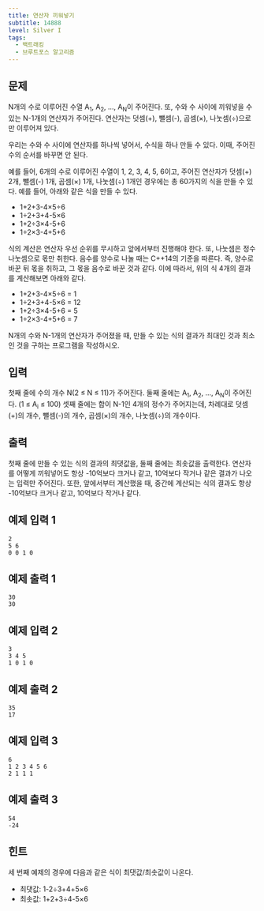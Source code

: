 ```yaml
---
title: 연산자 끼워넣기
subtitle: 14888
level: Silver I
tags:
  - 백트래킹
  - 브루트포스 알고리즘
---
```


## 문제

N개의 수로 이루어진 수열 A<sub>1</sub>, A<sub>2</sub>, ..., A<sub>N</sub>이 주어진다. 또, 수와 수 사이에 끼워넣을 수 있는 N-1개의 연산자가 주어진다. 연산자는 덧셈(+), 뺄셈(-), 곱셈(×), 나눗셈(÷)으로만 이루어져 있다.

우리는 수와 수 사이에 연산자를 하나씩 넣어서, 수식을 하나 만들 수 있다. 이때, 주어진 수의 순서를 바꾸면 안 된다.

예를 들어, 6개의 수로 이루어진 수열이 1, 2, 3, 4, 5, 6이고, 주어진 연산자가 덧셈(+) 2개, 뺄셈(-) 1개, 곱셈(×) 1개, 나눗셈(÷) 1개인 경우에는 총 60가지의 식을 만들 수 있다. 예를 들어, 아래와 같은 식을 만들 수 있다.

- 1+2+3-4×5÷6
- 1÷2+3+4-5×6
- 1+2÷3×4-5+6
- 1÷2×3-4+5+6

식의 계산은 연산자 우선 순위를 무시하고 앞에서부터 진행해야 한다. 또, 나눗셈은 정수 나눗셈으로 몫만 취한다. 음수를 양수로 나눌 때는 C++14의 기준을 따른다. 즉, 양수로 바꾼 뒤 몫을 취하고, 그 몫을 음수로 바꾼 것과 같다. 이에 따라서, 위의 식 4개의 결과를 계산해보면 아래와 같다.

- 1+2+3-4×5÷6 = 1
- 1÷2+3+4-5×6 = 12
- 1+2÷3×4-5+6 = 5
- 1÷2×3-4+5+6 = 7

N개의 수와 N-1개의 연산자가 주어졌을 때, 만들 수 있는 식의 결과가 최대인 것과 최소인 것을 구하는 프로그램을 작성하시오.

## 입력

첫째 줄에 수의 개수 N(2 ≤ N ≤ 11)가 주어진다. 둘째 줄에는 A<sub>1</sub>, A<sub>2</sub>, ..., A<sub>N</sub>이 주어진다. (1 ≤ A<sub>i</sub> ≤ 100) 셋째 줄에는 합이 N-1인 4개의 정수가 주어지는데, 차례대로 덧셈(+)의 개수, 뺄셈(-)의 개수, 곱셈(×)의 개수, 나눗셈(÷)의 개수이다.

## 출력

첫째 줄에 만들 수 있는 식의 결과의 최댓값을, 둘째 줄에는 최솟값을 출력한다. 연산자를 어떻게 끼워넣어도 항상 -10억보다 크거나 같고, 10억보다 작거나 같은 결과가 나오는 입력만 주어진다. 또한, 앞에서부터 계산했을 때, 중간에 계산되는 식의 결과도 항상 -10억보다 크거나 같고, 10억보다 작거나 같다.

## 예제 입력 1

```
2
5 6
0 0 1 0
```

## 예제 출력 1

```
30
30
```

## 예제 입력 2

```
3
3 4 5
1 0 1 0
```

## 예제 출력 2

```
35
17
```

## 예제 입력 3

```
6
1 2 3 4 5 6
2 1 1 1
```

## 예제 출력 3

```
54
-24
```

## 힌트

세 번째 예제의 경우에 다음과 같은 식이 최댓값/최솟값이 나온다.

- 최댓값: 1-2÷3+4+5×6
- 최솟값: 1+2+3÷4-5×6

